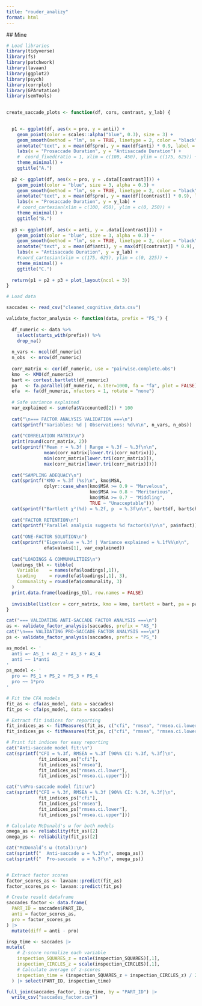 ```yaml
---
title: "rouder_analizy"
format: html
---
```

  
  ## Mine 
  
  
```r
# Load libraries
library(tidyverse)
library(fs)
library(patchwork)
library(lavaan)
library(ggplot2)
library(psych)
library(corrplot)
library(GPArotation)
library(semTools)
  
```


```r
create_saccade_plots <- function(df, cors, contrast, y_lab) {

  
  p1 <- ggplot(df, aes(x = pro, y = anti)) +
    geom_point(color = scales::alpha("blue", 0.3), size = 3) +
    geom_smooth(method = "lm", se = TRUE, linetype = 2, color = "black") +
    annotate("text", x = mean(df$pro), y = max(df$anti) * 0.9, label = paste0("R = ", cors[1,2])) +
    labs(x = "Prosaccade Duration", y = "Antisaccade Duration") +
    #  coord_fixed(ratio = 1, xlim = c(100, 450), ylim = c(175, 625)) +
    theme_minimal() +
    ggtitle("A.")
  
  p2 <- ggplot(df, aes(x = pro, y = .data[[contrast]])) +
    geom_point(color = "blue", size = 3, alpha = 0.3) +
    geom_smooth(method = "lm", se = TRUE, linetype = 2, color = "black") +
    annotate("text", x = mean(df$pro), y = max(df[[contrast]] * 0.9), label = paste0("R = ", cors[1,3])) +
    labs(x = "Prosaccade Duration", y = y_lab) +
    # coord_cartesian(xlim = c(100, 450), ylim = c(0, 250)) +
    theme_minimal() +
    ggtitle("B.")
  
  p3 <- ggplot(df, aes(x = anti, y = .data[[contrast]])) +
    geom_point(color = "blue", size = 3, alpha = 0.3) +
    geom_smooth(method = "lm", se = TRUE, linetype = 2, color = "black") +
    annotate("text", x = mean(df$anti), y = max(df[[contrast]] * 0.9), label = paste0("R = ", cors[2,3])) +
    labs(x = "Antisaccade Duration", y = y_lab) +
    #coord_cartesian(xlim = c(175, 625), ylim = c(0, 225)) +
    theme_minimal() +
    ggtitle("C.")
  
  return(p1 + p2 + p3 + plot_layout(ncol = 3))
}
```

```r
# Load data

saccades <- read_csv("cleaned_cognitive_data.csv")

```

```r
validate_factor_analysis <- function(data, prefix = "PS_") {
  
  df_numeric <- data %>% 
    select(starts_with(prefix)) %>% 
    drop_na()
  
  n_vars <- ncol(df_numeric)
  n_obs  <- nrow(df_numeric)
  
  corr_matrix <- cor(df_numeric, use = "pairwise.complete.obs")
  kmo  <- KMO(df_numeric)
  bart <- cortest.bartlett(df_numeric)
  pa   <- fa.parallel(df_numeric, n.iter=1000, fa = "fa", plot = FALSE)
  efa  <- fa(df_numeric, nfactors = 1, rotate = "none")
  
  # Safe variance explained
  var_explained <- sum(efa$Vaccounted[2]) * 100
  
  cat("\n=== FACTOR ANALYSIS VALIDATION ===\n")
  cat(sprintf("Variables: %d | Observations: %d\n\n", n_vars, n_obs))
  
  cat("CORRELATION MATRIX\n")
  print(round(corr_matrix, 2))
  cat(sprintf("Mean r = %.3f | Range = %.3f – %.3f\n\n",
              mean(corr_matrix[lower.tri(corr_matrix)]),
              min(corr_matrix[lower.tri(corr_matrix)]),
              max(corr_matrix[lower.tri(corr_matrix)])))
  
  cat("SAMPLING ADEQUACY\n")
  cat(sprintf("KMO = %.3f (%s)\n", kmo$MSA,
              dplyr::case_when(kmo$MSA >= 0.9 ~ "Marvelous",
                               kmo$MSA >= 0.8 ~ "Meritorious",
                               kmo$MSA >= 0.7 ~ "Middling",
                               TRUE ~ "Unacceptable")))
  cat(sprintf("Bartlett χ²(%d) = %.2f, p  = %.3f\n\n", bart$df, bart$chisq, bart$p.value))
  
  cat("FACTOR RETENTION\n")
  cat(sprintf("Parallel analysis suggests %d factor(s)\n\n", pa$nfact))
  
  cat("ONE-FACTOR SOLUTION\n")
  cat(sprintf("Eigenvalue = %.3f | Variance explained = %.1f%%\n\n",
              efa$values[1], var_explained))
  
  cat("LOADINGS & COMMUNALITIES\n")
  loadings_tbl <- tibble(
    Variable    = names(efa$loadings[,1]),
    Loading     = round(efa$loadings[,1], 3),
    Communality = round(efa$communality, 3)
  )
  print.data.frame(loadings_tbl, row.names = FALSE)
  
  invisible(list(cor = corr_matrix, kmo = kmo, bartlett = bart, pa = pa, efa = efa))
}

cat("=== VALIDATING ANTI-SACCADE FACTOR ANALYSIS ===\n")
as <- validate_factor_analysis(saccades, prefix = "AS_")
cat("\n=== VALIDATING PRO-SACCADE FACTOR ANALYSIS ===\n")
ps <- validate_factor_analysis(saccades, prefix = "PS_")
```

```r
as_model <- '
  anti =~ AS_1 + AS_2 + AS_3 + AS_4
  anti ~~ 1*anti
'
ps_model <- '
  pro =~ PS_1 + PS_2 + PS_3 + PS_4
  pro ~~ 1*pro
'

# Fit the CFA models
fit_as <- cfa(as_model, data = saccades)
fit_ps <- cfa(ps_model, data = saccades)

# Extract fit indices for reporting
fit_indices_as <- fitMeasures(fit_as, c("cfi", "rmsea", "rmsea.ci.lower", "rmsea.ci.upper"))
fit_indices_ps <- fitMeasures(fit_ps, c("cfi", "rmsea", "rmsea.ci.lower", "rmsea.ci.upper"))

# Print fit indices for easy reporting
cat("Anti-saccade model fit:\n")
cat(sprintf("CFI = %.3f, RMSEA = %.3f [90%% CI: %.3f, %.3f]\n", 
            fit_indices_as["cfi"], 
            fit_indices_as["rmsea"], 
            fit_indices_as["rmsea.ci.lower"], 
            fit_indices_as["rmsea.ci.upper"]))

cat("\nPro-saccade model fit:\n")
cat(sprintf("CFI = %.3f, RMSEA = %.3f [90%% CI: %.3f, %.3f]\n", 
            fit_indices_ps["cfi"], 
            fit_indices_ps["rmsea"], 
            fit_indices_ps["rmsea.ci.lower"], 
            fit_indices_ps["rmsea.ci.upper"]))

# Calculate McDonald's ω for both models
omega_as <- reliability(fit_as)[2]
omega_ps <- reliability(fit_ps)[2]

cat("McDonald’s ω (total):\n")
cat(sprintf("  Anti-saccade ω = %.3f\n", omega_as))
cat(sprintf("  Pro-saccade  ω = %.3f\n", omega_ps))


# Extract factor scores
factor_scores_as <- lavaan::predict(fit_as)
factor_scores_ps <- lavaan::predict(fit_ps)

# Create result dataframe
saccades_factor <- data.frame(
  PART_ID = saccades$PART_ID,
  anti = factor_scores_as,
  pro = factor_scores_ps
) |>
  mutate(diff = anti - pro)
```

```r
insp_time <- saccades |> 
mutate(
    # Z-score normalize each variable
    inspection_SQUARES_z = scale(inspection_SQUARES)[,1],
    inspection_CIRCLES_z = scale(inspection_CIRCLES)[,1],
    # Calculate average of z-scores
    inspection_time = (inspection_SQUARES_z + inspection_CIRCLES_z) / 2
  ) |> select(PART_ID, inspection_time)
```

```r
full_join(saccades_factor, insp_time, by = "PART_ID") |>
  write_csv("saccades_factor.csv")
```

